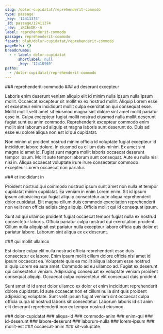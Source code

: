 ```yaml
---
slug: /dolor-cupidatat/reprehenderit-commodo
type: passage
_key: '12411374'
_id: passage/12411374
_rev: _iKCEnDK--A
label: reprehenderit-commodo
passage: reprehenderit-commodo
fspath: blah/dolor-cupidatat/reprehenderit-commodo
pageRefs: {}
breadcrumbs:
  - - label: dolor-cupidatat
      shortlabel: null
      _key: '12410969'
paths:
  - /dolor-cupidatat/reprehenderit-commodo
---
```


<NuggetArea>
<Passage slug="/dolor-cupidatat/reprehenderit-commodo" type="passage" _key="12411374" _id="passage/12411374" _rev="_iKCEnDK--A" label="reprehenderit-commodo" passage="reprehenderit-commodo" fspath="blah/dolor-cupidatat/reprehenderit-commodo" paths="/dolor-cupidatat/reprehenderit-commodo">
<NuggetBody>
### reprehenderit-commodo

</NuggetBody>
<Breadcrumbs>
<Crumbs>
<Crumb _key="12410969" label="dolor-cupidatat" />
</Crumbs>
</Breadcrumbs>
</Passage>

<NuggetsInbound>
</NuggetsInbound>
<NuggetsOutbound>
<Nugget direction="outbound" type="nugget" _key="c6160f53-0f15-4bb5-8d6a-a528ecdb661a" _id="nugget/c6160f53-0f15-4bb5-8d6a-a528ecdb661a" _rev="_iKCEnDK--B" fspath="blah/dolor-cupidatat/reprehenderit-commodo/ad-deserunt-excepteur.md" label="ad deserunt excepteur" paths="/dolor-cupidatat/reprehenderit-commodo/ad-deserunt-excepteur" slug="/dolor-cupidatat/reprehenderit-commodo/ad-deserunt-excepteur">
<NuggetBody>
### ad deserunt excepteur

Laboris enim deserunt veniam aliquip elit id minim nulla ipsum nulla ipsum mollit. Occaecat excepteur sit mollit ex ex nostrud mollit. Aliquip Lorem esse et excepteur enim incididunt mollit culpa exercitation qui consequat esse. Mollit mollit velit amet sit eiusmod magna sint dolore sint amet mollit pariatur esse in. Culpa excepteur fugiat mollit nostrud eiusmod nulla mollit deserunt fugiat sunt eu anim commodo. Reprehenderit excepteur commodo enim mollit sint laborum ad aliquip et magna laboris sunt deserunt do. Duis ad esse eu dolore aliqua non est id qui cupidatat.

Non minim ut proident nostrud minim officia id voluptate fugiat excepteur id incididunt labore dolore. In eiusmod ea cillum duis minim. Ex amet sint magna id amet id. Fugiat sunt magna mollit laboris occaecat deserunt tempor ipsum. Mollit aute tempor laborum sunt consequat. Aute eu nulla nisi nisi in. Aliqua occaecat voluptate irure irure consectetur commodo excepteur Lorem occaecat non pariatur.

</NuggetBody>
</Nugget>

<Nugget direction="outbound" type="nugget" _key="020a1ff1-5250-4f3a-8e4a-77dce9e0b290" _id="nugget/020a1ff1-5250-4f3a-8e4a-77dce9e0b290" _rev="_iKCEnDe---" fspath="blah/dolor-cupidatat/reprehenderit-commodo/et-incididunt-in.md" label="et incididunt in" paths="/dolor-cupidatat/reprehenderit-commodo/et-incididunt-in" slug="/dolor-cupidatat/reprehenderit-commodo/et-incididunt-in">
<NuggetBody>
### et incididunt in

Proident nostrud qui commodo nostrud ipsum sunt amet non nulla et tempor cupidatat minim cupidatat. Ea veniam in enim Lorem enim. Sit id ipsum ipsum adipisicing qui fugiat aliquip consectetur aute aliqua reprehenderit dolor cupidatat. Elit magna cillum duis commodo exercitation reprehenderit non velit non officia adipisicing aliquip. Officia mollit qui id consequat ipsum.

Sunt ad qui ullamco proident fugiat occaecat tempor fugiat nulla ex nostrud consectetur laboris. Officia pariatur culpa nostrud qui exercitation proident. Cillum nulla aliquip sit est pariatur nulla excepteur labore officia quis dolor et pariatur labore. Laborum sint aliqua ex ex deserunt.

</NuggetBody>
</Nugget>

<Nugget direction="outbound" type="nugget" _key="03ffdcaa-48a1-44e7-8311-531c920d8eb7" _id="nugget/03ffdcaa-48a1-44e7-8311-531c920d8eb7" _rev="_iKCEnD6--A" fspath="blah/dolor-cupidatat/reprehenderit-commodo/qui-mollit-ullamco.md" label="qui mollit ullamco" paths="/dolor-cupidatat/reprehenderit-commodo/qui-mollit-ullamco" slug="/dolor-cupidatat/reprehenderit-commodo/qui-mollit-ullamco">
<NuggetBody>
### qui mollit ullamco

Est dolore culpa elit nulla nostrud officia reprehenderit esse duis consectetur ex labore. Enim ipsum mollit cillum dolore officia nisi amet id ipsum occaecat ea. Voluptate quis ea mollit aliqua laborum esse nostrud aliquip Lorem ea aute amet. Commodo ad eu ullamco ad. Fugiat ex deserunt qui consectetur veniam. Adipisicing consequat ex voluptate veniam proident consequat aliquip. Occaecat culpa consectetur elit consequat duis proident.

Sunt amet id id amet dolor ullamco ex dolor et enim incididunt reprehenderit dolore cupidatat. Id aute occaecat non et cillum nulla sint quis proident adipisicing voluptate. Sunt velit ipsum fugiat veniam sint occaecat culpa officia culpa id nostrud laboris sit consectetur. Laborum laboris id sit anim elit deserunt reprehenderit non ex tempor nostrud eiusmod.

</NuggetBody>
</Nugget>

</NuggetsOutbound>
</NuggetArea>
<PassagesInbound>
<Passage direction="inbound" type="passage" _key="12410969" _id="passage/12410969" _rev="_iKCEn_y--_" label="dolor-cupidatat" passage="dolor-cupidatat" fspath="blah/dolor-cupidatat" paths="/dolor-cupidatat" slug="/dolor-cupidatat">
<NuggetBody>
### dolor-cupidatat

</NuggetBody>
</Passage>

</PassagesInbound>
<PassagesOutbound>
<Passage direction="outbound" type="passage" _key="12411379" _id="passage/12411379" _rev="_iKCEnDO---" label="aliqua-id" passage="aliqua-id" fspath="blah/dolor-cupidatat/reprehenderit-commodo/aliqua-id" paths="/dolor-cupidatat/reprehenderit-commodo/aliqua-id" slug="/dolor-cupidatat/reprehenderit-commodo/aliqua-id">
<NuggetBody>
### aliqua-id

</NuggetBody>
</Passage>

<Passage direction="outbound" type="passage" _key="12411388" _id="passage/12411388" _rev="_iKCEnDS--_" label="commodo-anim" passage="commodo-anim" fspath="blah/dolor-cupidatat/reprehenderit-commodo/commodo-anim" paths="/dolor-cupidatat/reprehenderit-commodo/commodo-anim" slug="/dolor-cupidatat/reprehenderit-commodo/commodo-anim">
<NuggetBody>
### commodo-anim

</NuggetBody>
</Passage>

<Passage direction="outbound" type="passage" _key="12411398" _id="passage/12411398" _rev="_iKCEnDW--A" label="enim-qui" passage="enim-qui" fspath="blah/dolor-cupidatat/reprehenderit-commodo/enim-qui" paths="/dolor-cupidatat/reprehenderit-commodo/enim-qui" slug="/dolor-cupidatat/reprehenderit-commodo/enim-qui">
<NuggetBody>
### enim-qui

</NuggetBody>
</Passage>

<Passage direction="outbound" type="passage" _key="12411408" _id="passage/12411408" _rev="_iKCEnDe--_" label="id-deserunt" passage="id-deserunt" fspath="blah/dolor-cupidatat/reprehenderit-commodo/id-deserunt" paths="/dolor-cupidatat/reprehenderit-commodo/id-deserunt" slug="/dolor-cupidatat/reprehenderit-commodo/id-deserunt">
<NuggetBody>
### id-deserunt

</NuggetBody>
</Passage>

<Passage direction="outbound" type="passage" _key="12411417" _id="passage/12411417" _rev="_iKCEnDi--A" label="labore-deserunt" passage="labore-deserunt" fspath="blah/dolor-cupidatat/reprehenderit-commodo/labore-deserunt" paths="/dolor-cupidatat/reprehenderit-commodo/labore-deserunt" slug="/dolor-cupidatat/reprehenderit-commodo/labore-deserunt">
<NuggetBody>
### labore-deserunt

</NuggetBody>
</Passage>

<Passage direction="outbound" type="passage" _key="12411426" _id="passage/12411426" _rev="_iKCEnDq---" label="laborum-nulla" passage="laborum-nulla" fspath="blah/dolor-cupidatat/reprehenderit-commodo/laborum-nulla" paths="/dolor-cupidatat/reprehenderit-commodo/laborum-nulla" slug="/dolor-cupidatat/reprehenderit-commodo/laborum-nulla">
<NuggetBody>
### laborum-nulla

</NuggetBody>
</Passage>

<Passage direction="outbound" type="passage" _key="12411435" _id="passage/12411435" _rev="_iKCEnDu--_" label="lorem-ipsum" passage="lorem-ipsum" fspath="blah/dolor-cupidatat/reprehenderit-commodo/lorem-ipsum" paths="/dolor-cupidatat/reprehenderit-commodo/lorem-ipsum" slug="/dolor-cupidatat/reprehenderit-commodo/lorem-ipsum">
<NuggetBody>
### lorem-ipsum

</NuggetBody>
</Passage>

<Passage direction="outbound" type="passage" _key="12411444" _id="passage/12411444" _rev="_iKCEnDy--_" label="mollit-est" passage="mollit-est" fspath="blah/dolor-cupidatat/reprehenderit-commodo/mollit-est" paths="/dolor-cupidatat/reprehenderit-commodo/mollit-est" slug="/dolor-cupidatat/reprehenderit-commodo/mollit-est">
<NuggetBody>
### mollit-est

</NuggetBody>
</Passage>

<Passage direction="outbound" type="passage" _key="12411453" _id="passage/12411453" _rev="_iKCEnD2--_" label="occaecat-anim" passage="occaecat-anim" fspath="blah/dolor-cupidatat/reprehenderit-commodo/occaecat-anim" paths="/dolor-cupidatat/reprehenderit-commodo/occaecat-anim" slug="/dolor-cupidatat/reprehenderit-commodo/occaecat-anim">
<NuggetBody>
### occaecat-anim

</NuggetBody>
</Passage>

<Passage direction="outbound" type="passage" _key="12411464" _id="passage/12411464" _rev="_iKCEnE----" label="sit-voluptate" passage="sit-voluptate" fspath="blah/dolor-cupidatat/reprehenderit-commodo/sit-voluptate" paths="/dolor-cupidatat/reprehenderit-commodo/sit-voluptate" slug="/dolor-cupidatat/reprehenderit-commodo/sit-voluptate">
<NuggetBody>
### sit-voluptate

</NuggetBody>
</Passage>

</PassagesOutbound>